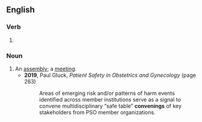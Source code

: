 ==English==

===Verb===
{{head|en|verb form}}

# {{present participle of|en|convene|nocat=1}}

===Noun===
{{en-noun}}

# An [[assembly]]; a [[meeting]].
#* '''2019''', Paul Gluck, ''Patient Safety in Obstetrics and Gynecology'' (page 263)
#*: Areas of emerging risk and/or patterns of harm events identified across member institutions serve as a signal to convene multidisciplinary “safe table” '''convenings''' of key stakeholders from PSO member organizations.